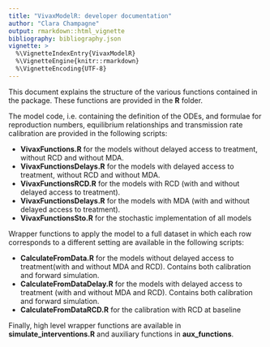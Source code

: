 ```yaml
---
title: "VivaxModelR: developer documentation"
author: "Clara Champagne"
output: rmarkdown::html_vignette
bibliography: bibliography.json
vignette: >
  %\VignetteIndexEntry{VivaxModelR}
  %\VignetteEngine{knitr::rmarkdown}
  %\VignetteEncoding{UTF-8}
---
```


This document explains the structure of the various functions contained in the package.
These functions are provided in the **R** folder.

The model code, i.e. containing the definition of the ODEs, and formulae for reproduction numbers, equilibrium relationships and transmission rate calibration are provided in the following scripts:

- **VivaxFunctions.R** for the models without delayed access to treatment, without RCD and without MDA. 
- **VivaxFunctionsDelays.R** for the models with delayed access to treatment, without RCD and without MDA.
- **VivaxFunctionsRCD.R** for the models with RCD (with and without delayed access to treatment). 
- **VivaxFunctionsDelays.R** for the models with MDA (with and without delayed access to treatment). 
- **VivaxFunctionsSto.R** for the stochastic implementation of all models  


Wrapper functions to apply the model to a full dataset in which each row corresponds to a different setting are available in the following scripts:

- **CalculateFromData.R** for the models without delayed access to treatment(with and without MDA and RCD). Contains both calibration and forward simulation.
- **CalculateFromDataDelay.R** for the models with delayed access to treatment (with and without MDA and RCD). Contains both calibration and forward simulation.
- **CalculateFromDataRCD.R** for the calibration with RCD at baseline

Finally, high level wrapper functions are available in **simulate_interventions.R** and auxiliary functions in **aux_functions**.


